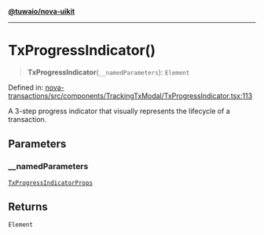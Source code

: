 [**@tuwaio/nova-uikit**](../../../README.md)

***

# TxProgressIndicator()

> **TxProgressIndicator**(`__namedParameters`): `Element`

Defined in: [nova-transactions/src/components/TrackingTxModal/TxProgressIndicator.tsx:113](https://github.com/TuwaIO/nova-uikit/blob/521f7fb9e706763c4e7c971132121a690c16fc53/packages/nova-transactions/src/components/TrackingTxModal/TxProgressIndicator.tsx#L113)

A 3-step progress indicator that visually represents the lifecycle of a transaction.

## Parameters

### \_\_namedParameters

[`TxProgressIndicatorProps`](../interfaces/TxProgressIndicatorProps.md)

## Returns

`Element`
